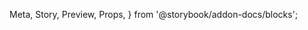   Meta,
  Story,
  Preview,
  Props,
} from '@storybook/addon-docs/blocks';

<Meta
  title="Admin|Pending Changes Modal"
  component={PendingChangesModal}
/>

<Preview>
  <Story name="As default">
    <PendingChangesModal
      onDecline={action('decline')}
      onReload={action('reload')}
    />
  </Story>
</Preview>
